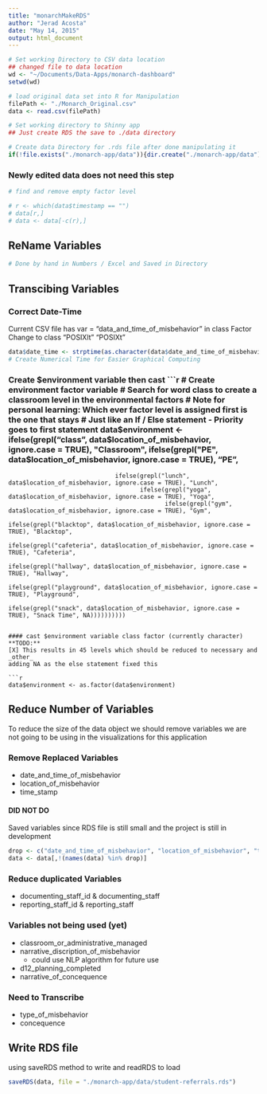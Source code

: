 ```yaml
---
title: "monarchMakeRDS"
author: "Jerad Acosta"
date: "May 14, 2015"
output: html_document
---
```


```r
# Set working Directory to CSV data location
## changed file to data location
wd <- "~/Documents/Data-Apps/monarch-dashboard"
setwd(wd)

# load original data set into R for Manipulation
filePath <- "./Monarch_Original.csv"
data <- read.csv(filePath)

# Set working directory to Shinny app
## Just create RDS the save to ./data directory

# Create data Directory for .rds file after done manipulating it
if(!file.exists("./monarch-app/data")){dir.create("./monarch-app/data")}
```


### Newly edited data does not need this step
```r
# find and remove empty factor level

# r <- which(data$timestamp == "")
# data[r,]
# data <- data[-c(r),]
```

## ReName Variables
```r
# Done by hand in Numbers / Excel and Saved in Directory
```


## Transcibing Variables

### Correct Date-Time
Current CSV file has var = "data_and_time_of_misbehavior" in class Factor
Change to class "POSIXlt" "POSIXt"
```r
data$date_time <- strptime(as.character(data$date_and_time_of_misbehavior), format = "%Y-%m-%d %H:%M:%S")
# Create Numerical Time for Easier Graphical Computing
```

### Create $environment variable then cast
```r
# Create environment factor variable
# Search for word class to create a classroom level in the environmental factors
# Note for personal learning: Which ever factor level is assigned first is the one that stays
# Just like an If / Else statement - Priority goes to first statement
data$environment <- ifelse(grepl("class", data$location_of_misbehavior, ignore.case = TRUE), "Classroom",
                           ifelse(grepl("PE", data$location_of_misbehavior, ignore.case = TRUE), "PE", 
                                  ifelse(grepl("lunch", data$location_of_misbehavior, ignore.case = TRUE), "Lunch",
                                         ifelse(grepl("yoga", data$location_of_misbehavior, ignore.case = TRUE), "Yoga",
                                                ifelse(grepl("gym", data$location_of_misbehavior, ignore.case = TRUE), "Gym", 
                                                       ifelse(grepl("blacktop", data$location_of_misbehavior, ignore.case = TRUE), "Blacktop",
                                                              ifelse(grepl("cafeteria", data$location_of_misbehavior, ignore.case = TRUE), "Cafeteria",
                                                                     ifelse(grepl("hallway", data$location_of_misbehavior, ignore.case = TRUE), "Hallway",
                                                                            ifelse(grepl("playground", data$location_of_misbehavior, ignore.case = TRUE), "Playground",
                                                                                   ifelse(grepl("snack", data$location_of_misbehavior, ignore.case = TRUE), "Snack Time", NA))))))))))
```

#### cast $environment variable class factor (currently character)
**TODO:** 
[X] This results in 45 levels which should be reduced to necessary and _other_
adding NA as the else statement fixed this

```r
data$environment <- as.factor(data$environment)
```

## Reduce Number of Variables

To reduce the size of the data object we should remove variables we are not going to be using in the visualizations for this application

### Remove Replaced Variables
+ date_and_time_of_misbehavior
+ location_of_misbehavior
+ time_stamp

#### DID NOT DO
Saved variables since RDS file is still small and the project is still in development
```r
drop <- c("date_and_time_of_misbehavior", "location_of_misbehavior", "time_stamp")
data <- data[,!(names(data) %in% drop)]
```

### Reduce duplicated Variables
+ documenting_staff_id & documenting_staff
+ reporting_staff_id & reporting_staff

### Variables not being used (yet)
+ classroom_or_administrative_managed
+ narrative_discription_of_misbehavior
    + could use NLP algorithm for future use
+ d12_planning_completed
+ narrative_of_concequence


### Need to Transcribe
+ type_of_misbehavior
+ concequence


## Write RDS file
using saveRDS method to write and readRDS to load
```r
saveRDS(data, file = "./monarch-app/data/student-referrals.rds")
```